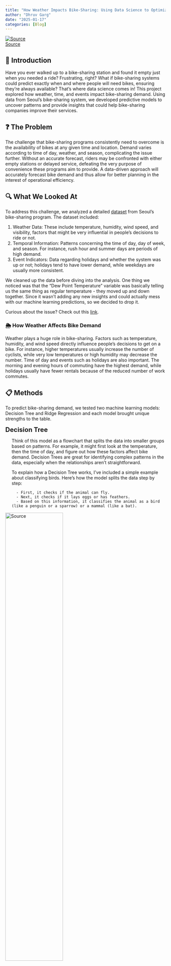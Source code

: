 ```yaml
---
title: "How Weather Impacts Bike-Sharing: Using Data Science to Optimize Demand Prediction"
author: "Dhruv Garg"
date: "2025-01-17"
categories: [Blog]
---
```



::: {.text-center}
[![Source](cover_img.jpg)](https://spokesbicyclerentals.com)  
[Source](https://spokesbicyclerentals.com)
:::


## 🚀 Introduction 
Have you ever walked up to a bike-sharing station and found it empty just when you needed a ride? Frustrating, right? 
What if bike-sharing systems could predict exactly when and where people will need bikes, ensuring they're always available? 
That's where data science comes in! This project explored how weather, time, and events impact bike-sharing demand.
Using data from Seoul's bike-sharing system, we developed predictive models to uncover patterns and provide insights
that could help bike-sharing companies improve their services. 

## ❓ The Problem
The challenge that bike-sharing programs consistently need to overcome is the availability of bikes at any 
given time and location. Demand varies according to time of day, weather, and season, complicating the issue further. 
Without an accurate forecast, riders may be confronted with either empty stations or delayed service, 
defeating the very purpose of convenience these programs aim to provide. A data-driven approach will accurately 
forecast bike demand and thus allow for better planning in the interest of operational efficiency.

## 🔍 What We Looked At
To address this challenge, we analyzed a detailed [dataset](https://archive.ics.uci.edu/dataset/560/seoul+bike+sharing+demand) from Seoul’s bike-sharing program. The dataset included:

1. Weather Data: These include temperature, humidity, wind speed, and visibility, factors that might be very influential in people's decisions to ride or not.
2. Temporal Information: Patterns concerning the time of day, day of week, and season. For instance, rush hour and summer days are periods of high demand.
3. Event Indicators: Data regarding holidays and whether the system was up or not; holidays tend to have lower demand, while weekdays are usually more consistent.

We cleaned up the data before diving into the analysis. One thing we noticed was that the "Dew Point Temperature" 
variable was basically telling us the same thing as regular temperature - they moved up and down together. 
Since it wasn't adding any new insights and could actually mess with our machine learning predictions, so
we decided to drop it.

:::{.callout-note}
Curious about the issue? Check out this [link](https://datascience.stackexchange.com/questions/24452/in-supervised-learning-why-is-it-bad-to-have-correlated-features).
:::

### 🌦️ How Weather Affects Bike Demand
Weather plays a huge role in bike-sharing. Factors such as temperature, humidity, and wind speed directly
influence people's decisions to get on a bike. For instance, higher temperatures usually increase the number
of cyclists, while very low temperatures or high humidity may decrease the number. Time of day and events
such as holidays are also important. The morning and evening hours of commuting have the highest demand,
while holidays usually have fewer rentals because of the reduced number of work commutes.

## 📋 Methods  
To predict bike-sharing demand, we tested two machine learning models: Decision Tree and Ridge Regression and 
each model brought unique strengths to the table.  

<span style="font-size: 20px; font-weight: bold;">Decision Tree</span>

   <div style="margin-left: 20px;">
   Think of this model as a flowchart that splits the data into smaller groups based on patterns.
   For example, it might first look at the temperature, then the time of day, and figure out how these factors
   affect bike demand. Decision Trees are great for identifying complex patterns in the data, especially 
   when the relationships aren't straightforward.  
   

   To explain how a Decision Tree works, I've included a simple example about classifying birds. Here's how 
   the model splits the data step by step:  

      - First, it checks if the animal can fly.  
      - Next, it checks if it lays eggs or has feathers.  
      - Based on this information, it classifies the animal as a bird (like a penguin or a sparrow) or a mammal (like a bat).  
   </div>
::: {.text-center}
[![Source](tree_diagram.png){width=60%}](https://insidelearningmachines.com/interpret_decision_trees/)  
Source: [Decision Tree](https://insidelearningmachines.com/interpret_decision_trees/)
:::

2. Ridge Regression:  
   - A simpler, linear model, Ridge Regression creates a straight-line relationship between features and outcomes.
    While less flexible than Decision Trees, Ridge Regression is more resistant to overfitting and provides a 
    useful benchmark for comparison. I won't go into much detail here, but if you'd like to learn more about Ridge
     Regression, feel free to [check this out](https://www.ibm.com/think/topics/ridge-regression).

:::{.callout-warning}
#### Warning
You need to be familiar with Linear Regression and linear algebra to understand Ridge Regression.
:::


## 🔄 Training and Validation
To ensure our models made accurate predictions, we split the data into two parts:

   - Training data: Used to teach the models.
   - Testing data: Used to evaluate how well the models learned.

We also applied Cross-Validation, a method that divides the training data into multiple
subsets and rotates between training and validating. This approach ensures the model's
performance is consistent and not based on luck. For example:

   - The data is split into five subsets.
   - Each subset is used as a validation set once, while the remaining four are used for training.
   - The results from all validation sets are averaged to gauge overall accuracy.

Think of this as teaching someone to cook. First, they practice using most of the recipes in
a cookbook. Then, they are tested on a few hidden recipes. Repeating this process multiple
times gives a more reliable assessment of their skills.

::: {.text-center}
[![Source](cv.jpg){width=80%}](https://it.mathworks.com/discovery/cross-validation.html)  
Source: [Cross-validation](https://it.mathworks.com/discovery/cross-validation.html)
:::


## ⚖️ Evaluation

We used the R² score to evaluate the models. This metric indicates how well the model explains the data:

   - 0%: The model performs no better than random guessing.
   - 100%: The model makes perfect predictions.
   - For example, an R² score of 80% means the model explains 80% of the variations in bike rentals.

## 💡 Key Insights 
Our analysis revealed several valuable insights into the factors that influence bike-sharing demand:  

1. Seasonal Patterns:  
One of the clearest trends was the seasonal variation in bike rentals. Demand was highest in summer, particularly during commuting hours (morning and evening), as warmer weather encouraged more people to cycle. In contrast, winter saw a significant drop in rentals due to colder temperatures and potentially hazardous conditions like snow or ice. Spring and autumn showed moderate demand, aligning with their milder weather.
As shown in the graph, summer sees a much higher rented bike count compared to winter, where the count is relatively low and concentrated in the bottom-left region

2. Holidays vs. non-holidays:
Another important finding was the difference in demand between holidays and non-holidays. On holidays, rentals were significantly lower, likely because fewer people were commuting to work or school. In contrast, weekdays saw higher and more consistent demand, reflecting the regular schedules of commuters.
As illustrated in the box plot, bike rental counts on non-holidays have fewer outliers and shorter whiskers, indicating more consistent demand compared to holidays, which exhibit greater variability and a higher number of outliers.
 
3. Model Comparison:  
The Decision Tree model outperformed Ridge Regression, achieving an R² score of 0.8, meaning it explained 80% of the variation in bike-sharing demand. Ridge Regression, while simpler, achieved an R² score of 0.68, indicating limitations in capturing complex, non-linear relationships.
Scatter plots comparing predicted and actual values further illustrated the Decision Tree's accuracy, particularly for lower-demand scenarios. While there were some mispredicted points (mainly in the top-left corner), the overall predictions were relatively accurate.
 

In contrast, Ridge Regression showed a much higher degree of variation, especially in high-demand scenarios. The model struggled to predict higher rental counts accurately, with several points in the top-left corner being significantly off.

 
## 📢 Why It Matters
These insights are not just academic—they have real-world implications for bike-sharing companies and their users.

1.	Placing Bikes Where They're Needed:
During peak times, such as summer mornings, bike-sharing companies can allocate more bikes to residential areas to meet commuter demand. Similarly, stations near offices and train stations might need extra bikes in the evenings.

2.	Reducing Wait Times:
By predicting demand more accurately, companies can ensure that users rarely face empty bike racks or full return stations, improving the overall user experience.

3.	Improving Operational Efficiency:
Data-driven decision-making can help companies reduce waste, such as the costs of moving bikes unnecessarily or maintaining underutilized stations.
Optimized bike-sharing systems also contribute to broader societal goals. By making cycling more convenient and reliable, these programs encourage sustainable transportation, reducing car usage and cutting greenhouse gas emissions.

## 📌 Conclusion
Our project demonstrates the power of data science in solving real-world challenges. By analyzing patterns in weather, time, and events, we developed predictive models that can help bike-sharing programs meet demand more effectively. While the Decision Tree model outperformed Ridge Regression, both approaches highlighted the importance of using data to drive decisions.
Looking ahead, incorporating additional data, such as real-time weather updates or social events, could improve prediction accuracy. Exploring advanced techniques like ensemble models—combinations of multiple machine learning algorithms—might also yield better results.
Ultimately, the success of this project underscores the value of data-driven solutions in urban planning. By leveraging data science, bike-sharing companies can enhance their operations and contribute to a more sustainable and efficient future for cities worldwide.
